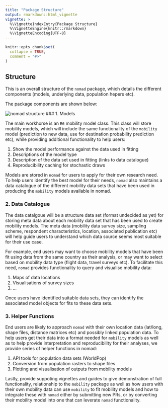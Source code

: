 ```yaml
---
title: "Package Structure"
output: rmarkdown::html_vignette
vignette: >
  %\VignetteIndexEntry{Package Structure}
  %\VignetteEngine{knitr::rmarkdown}
  %\VignetteEncoding{UTF-8}
---
```


```r
knitr::opts_chunk$set(
  collapse = TRUE,
  comment = "#>"
)
```

## Structure

This is an overall structure of the `nomad` package, which details the 
different components (models, underlying data, population hepers etc). 

The package components are shown below:

![nomad structure](imgs/structure.jpg)
### 1. Models

The main workhorse is an `R6` mobility model class. This class will store 
mobility models, which will include the same functionality of the `mobility` model
(prediction to new data, use for destination probability prediction etc), 
while providing additional functionality to help users:

1. Show the model performance against the data used in fitting
2. Descriptions of the model type
3. Description of the data set used in fitting (links to data catalogue)
4. Reproducibility caching for stochastic draws

Models are stored in `nomad` for users to apply for their own research need. To 
help users identify the best model for their needs, `nomad` also maintains
a data catalogue of the different mobility data sets that have been used in 
producing the `mobility` models available in nomad. 

### 2. Data Catalogue

The data catalgoue will be a structure data set (format undecided as yet) for 
storing meta data about each mobility data set that has been used to create 
mobility models. The meta data (mobility data survey size, sampling scheme, 
respondent characteristics, location, associated publication etc) will help guide 
users to understand which data source seems most suitable for their use case. 

For example, end users may want to choose mobility models that have been fit
using data from the same country as their analysis, or may want to select based 
on mobility data type (flight data, travel surveys etc). To facilitate this need, 
`nomad` provides functionality to query and visualise mobility data:

1. Maps of data locations
2. Visualisations of survey sizes
3. ...

Once users have identified suitable data sets, they can identify the associated
model objects for fits to these data sets. 

### 3. Helper Functions

End users are likely to approach `nomad` with their own location data (lat/long, 
shape files, distance matrices etc) and possibly linked population data. To help
users get their data into a format needed for `mobility` models as well as to 
help provide interpretation and reproducibility for their analyses, we provide 
series of helper functions in nomad:

1. API tools for population data sets (WorldPop)
2. Conversion from population rasters to shape files
3. Plotting and visualisation of outputs from mobility models

Lastly, provide suppoting vignettes and guides to give demonstration of full 
functionality, relationship to the `mobility` package as well as how users with
their own mobility data can use `mobility` to fit mobility models and how to 
integrate these with `nomad` either by submitting new PRs, or by converting
their mobility model into one that can leverate `nomad` functionality. 
